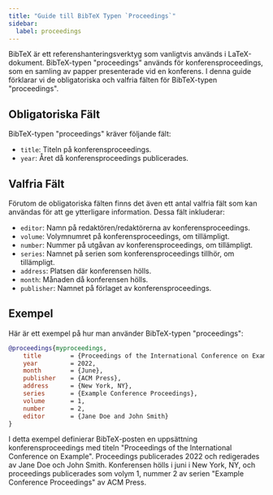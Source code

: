 ```yaml
---
title: "Guide till BibTeX Typen `Proceedings`"
sidebar:
  label: proceedings
---
```



BibTeX är ett referenshanteringsverktyg som vanligtvis används i LaTeX-dokument. BibTeX-typen "proceedings" används för konferensproceedings, som en samling av papper presenterade vid en konferens. I denna guide förklarar vi de obligatoriska och valfria fälten för BibTeX-typen "proceedings".

<CiteDrive/>

## Obligatoriska Fält

BibTeX-typen "proceedings" kräver följande fält:

-   `title`: Titeln på konferensproceedings.
-   `year`: Året då konferensproceedings publicerades.

## Valfria Fält

Förutom de obligatoriska fälten finns det även ett antal valfria fält som kan användas för att ge ytterligare information. Dessa fält inkluderar:

-   `editor`: Namn på redaktören/redaktörerna av konferensproceedings.
-   `volume`: Volymnumret på konferensproceedings, om tillämpligt.
-   `number`: Nummer på utgåvan av konferensproceedings, om tillämpligt.
-   `series`: Namnet på serien som konferensproceedings tillhör, om tillämpligt.
-   `address`: Platsen där konferensen hölls.
-   `month`: Månaden då konferensen hölls.
-   `publisher`: Namnet på förlaget av konferensproceedings.

## Exempel

Här är ett exempel på hur man använder BibTeX-typen "proceedings":

```bibtex
@proceedings{myproceedings,
	title        = {Proceedings of the International Conference on Example},
	year         = 2022,
	month        = {June},
	publisher    = {ACM Press},
	address      = {New York, NY},
	series       = {Example Conference Proceedings},
	volume       = 1,
	number       = 2,
	editor       = {Jane Doe and John Smith}
}
```

I detta exempel definierar BibTeX-posten en uppsättning konferensproceedings med titeln "Proceedings of the International Conference on Example". Proceedings publicerades 2022 och redigerades av Jane Doe och John Smith. Konferensen hölls i juni i New York, NY, och proceedings publicerades som volym 1, nummer 2 av serien "Example Conference Proceedings" av ACM Press.
